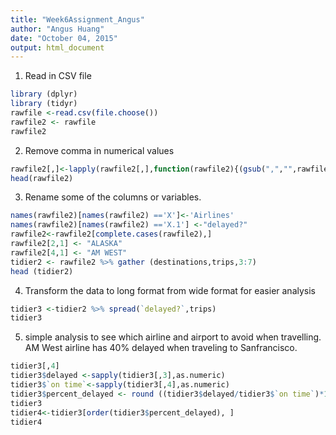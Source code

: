 ```yaml
---
title: "Week6Assignment_Angus"
author: "Angus Huang"
date: "October 04, 2015"
output: html_document
---
```


1. Read in CSV file

```r
library (dplyr)
library (tidyr)
rawfile <-read.csv(file.choose())
rawfile2 <- rawfile
rawfile2

```


2. Remove comma in numerical values
```r
rawfile2[,]<-lapply(rawfile2[,],function(rawfile2){(gsub(",","",rawfile2))})
head(rawfile2)
```

3. Rename some of the columns or variables.
```r
names(rawfile2)[names(rawfile2) =='X']<-'Airlines'
names(rawfile2)[names(rawfile2) =='X.1'] <-"delayed?"
rawfile2<-rawfile2[complete.cases(rawfile2),]
rawfile2[2,1] <- "ALASKA"
rawfile2[4,1] <- "AM WEST"
tidier2 <- rawfile2 %>% gather (destinations,trips,3:7)
head (tidier2)
```

4. Transform the data to long format from wide format for easier analysis
```r
tidier3 <-tidier2 %>% spread(`delayed?`,trips)
tidier3
```
5. simple analysis to see which airline and airport to avoid when travelling.
AM West airline has 40% delayed when traveling to Sanfrancisco. 
```r
tidier3[,4]
tidier3$delayed <-sapply(tidier3[,3],as.numeric)
tidier3$`on time`<-sapply(tidier3[,4],as.numeric)
tidier3$percent_delayed <- round ((tidier3$delayed/tidier3$`on time`)*100)
tidier3
tidier4<-tidier3[order(tidier3$percent_delayed), ]
tidier4
```




